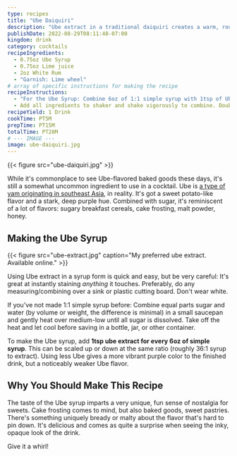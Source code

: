 ```yaml
---
type: recipes
title: "Ube Daiquiri"
description: "Ube extract in a traditional daiquiri creates a warm, round flavor and a pitch-black look."
publishDate: 2022-08-29T08:11:48-07:00
kingdom: drink
category: cocktails
recipeIngredients:
  - 0.75oz Ube Syrup
  - 0.75oz Lime juice
  - 2oz White Rum
  - "Garnish: Lime wheel"
# array of specific instructions for making the recipe
recipeInstructions:
  - "For the Ube Syrup: Combine 6oz of 1:1 simple syrup with 1tsp of Ube extract. Shake vigorously to combine. "
  - Add all ingredients to shaker and shake vigorously to combine. Double-strain into a chilled glass and garnish with a lime wheel.
recipeYield: 1 Drink
cookTime: PT5M
prepTime: PT15M
totalTime: PT20M
# --- IMAGE ---
image: ube-daiquiri.jpg
---
```


{{< figure src="ube-daiquiri.jpg" >}}

While it's commonplace to see Ube-flavored baked goods these days, it's still a somewhat uncommon ingredient to use in a cocktail. Ube is [a type of yam originating in southeast Asia](https://en.wikipedia.org/wiki/Dioscorea_alata), in reality. It's got a sweet potato-like flavor and a stark, deep purple hue. Combined with sugar, it's reminiscent of a lot of flavors: sugary breakfast cereals, cake frosting, malt powder, honey.

## Making the Ube Syrup

{{< figure src="ube-extract.jpg" caption="My preferred ube extract. Available online." >}}

Using Ube extract in a syrup form is quick and easy, but be very careful: It's great at instantly staining _anything_ it touches. Preferably, do any measuring/combining over a sink or plastic cutting board. Don't wear white.

If you've not made 1:1 simple syrup before: Combine equal parts sugar and water (by volume or weight, the difference is minimal) in a small saucepan and gently heat over medium-low until all sugar is dissolved. Take off the heat and let cool before saving in a bottle, jar, or other container.

To make the Ube syrup, add **1tsp ube extract for every 6oz of simple syrup**. This can be scaled up or down at the same ratio (roughly 36:1 syrup to extract). Using less Ube gives a more vibrant purple color to the finished drink, but a noticeably weaker Ube flavor.

## Why You Should Make This Recipe

The taste of the Ube syrup imparts a very unique, fun sense of nostalgia for sweets. Cake frosting comes to mind, but also baked goods, sweet pastries. There's something uniquely bready or malty about the flavor that's hard to pin down.  It's delicious and comes as quite a surprise when seeing the inky, opaque look of the drink.

Give it a whirl!
